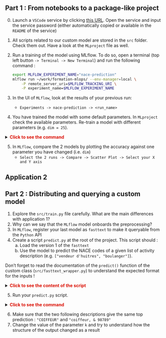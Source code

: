 :::{.nonincremental}
:::: {.callout-tip collapse="true" icon=false}
## Part 1 : From notebooks to a package-like project

0. Launch a `VSCode` service by clicking [this URL](https://datalab.sspcloud.fr/launcher/ide/vscode-python?autoLaunch=true&init.personalInit=«https%3A%2F%2Fraw.githubusercontent.com%2FInseeFrLab%2Fformation-mlops%2Fmain%2Finit.sh»&kubernetes.role=«admin»). Open the service and input the service password (either automatically copied or available in the `README` of the service)
1. All scripts related to our custom model are stored in the `src` folder. Check them out. Have a look at the `MLproject` file as well.
2. Run a training of the model using MLflow. To do so, open a terminal (top left button `-> Terminal -> New Terminal`) and run the following command :

    ```sh
    export MLFLOW_EXPERIMENT_NAME="nace-prediction"
    mlflow run ~/work/formation-mlops/ --env-manager=local \
        -P remote_server_uri=$MLFLOW_TRACKING_URI \
        -P experiment_name=$MLFLOW_EXPERIMENT_NAME
    ```

3. In the UI of `MLflow`, look at the results of your previous run:
    + `Experiments -> nace-prediction -> <run_name>`
4. You have trained the model with some default parameters. In `MLproject` check the available parameters. Re-train a model with different parameters (e.g. `dim = 25`).

<details>
<summary>
    <font size=\"3\" color=\"darkgreen\"><b>Click to see the command </b></font>
</summary>

```sh
mlflow run ~/work/formation-mlops/ --env-manager=local \
-P remote_server_uri=$MLFLOW_TRACKING_URI \
-P experiment_name=$MLFLOW_EXPERIMENT_NAME \
-P dim=25
```

</details>


5. In `MLflow`, compare the 2 models by plotting the accuracy against one parameter you have changed (i.e. `dim`)
    + `Select the 2 runs -> Compare -> Scatter Plot -> Select your X and Y axis`
::::
:::


## Application 2 {.scrollable}

:::{.nonincremental}
:::: {.callout-tip collapse="true" icon=false}
## Part 2 : Distributing and querying a custom model

1. Explore the `src/train.py` file carefully. What are the main differences with application 1?
2. Why can we say that the `MLflow` model onboards the preprocessing?
3. In `MLflow`, register your last model as `fasttext` to make it queryable from the `Python` API
4. Create a script `predict.py` at the root of the project. This script should :
    a. Load the version 1 of the `fasttext`
    b. Use the model to predict the NACE codes of a given list of activity description (e.g. `["vendeur d'huitres", "boulanger"]`). 
    
Don't forget to read the documentation of the `predict()` function of the custom class (`src/fasttext_wrapper.py`) to understand the expected format for the inputs !

<details>
<summary>
    <font size=\"3\" color=\"darkgreen\"><b>Click to see the content of the script </b></font>
</summary>

```python
import mlflow

model_name = "fasttext"
version = 1

model = mlflow.pyfunc.load_model(
    model_uri=f"models:/{model_name}/{version}"
)

list_libs = ["vendeur d'huitres", "boulanger"]

test_data = {
    "query": list_libs,
    "k": 1
}

results = model.predict(test_data)
print(results)
```

</details>

5. Run your `predict.py` script.

<details>
<summary>
    <font size=\"3\" color=\"darkgreen\"><b>Click to see the command </b></font>
</summary>

```shell
python formation-mlops/predict.py
```

</details>

6. Make sure that the two following descriptions give the same top prediction : `"COIFFEUR"` and `"coiffeur, & 98789"`
7. Change the value of the parameter `k` and try to understand how the structure of the output changed as a result
::::
:::
